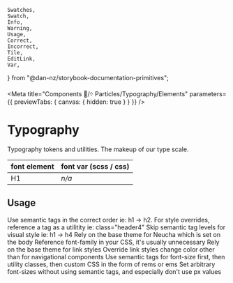 	Swatches,
	Swatch,
	Info,
	Warning,
	Usage,
	Correct,
	Incorrect,
	Tile,
	EditLink,
	Var,
} from "@dan-nz/storybook-documentation-primitives";

<Meta title="Components 🧩/᠅ Particles/Typography/Elements"
parameters={{ previewTabs: { canvas: { hidden: true } } }} />

# Typography

Typography tokens and utilities. The makeup of our type scale.

<table width="100%">
  <thead>
    <tr>
      <th>font element</th>
      <th>font var (scss / css)</th>
    </tr>
  </thead>
  <tbody>
    <tr><td style={{font:'var(--dq-typography-philosopher-h1-font)',margin:'var(--dq-typography-philosopher-h1-margin)'}}>
      H1
      </td>
      <td><Var>n/a</Var></td>
    </tr>

  </tbody>
</table>


## Usage

<Usage>
  <Correct>
    Use semantic tags in the correct order ie: h1 → h2. For style overrides,
    reference a tag as a utilitity ie: class="header4"
  </Correct>
  <Incorrect>Skip semantic tag levels for visual style ie: h1 → h4</Incorrect>
</Usage>
<Usage>
  <Correct>Rely on the base theme for Neucha which is set on the body</Correct>
  <Incorrect>
    Reference font-family in your CSS, it's usually unnecessary
  </Incorrect>
</Usage>
<Usage>
  <Correct>Rely on the base theme for link styles</Correct>
  <Incorrect>
    Override link styles change color other than for
    navigational components
  </Incorrect>
</Usage>
<Usage>
  <Correct>
    Use semantic tags for font-size first, then utility classes, then custom CSS
    in the form of rems or ems
  </Correct>
  <Incorrect>
    Set arbitrary font-sizes without using semantic tags, and especially don't
    use px values
  </Incorrect>
</Usage>
